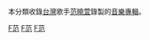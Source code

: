 本分類收錄[[台灣|台灣]]歌手[[范曉萱|范曉萱]]錄製的[[音樂專輯|音樂專輯]]。

[[Category:各演出者音樂專輯|F范]]
[[Category:台灣流行音樂專輯|F范]]
[[Category:台灣另類搖滾音樂專輯|F范]]